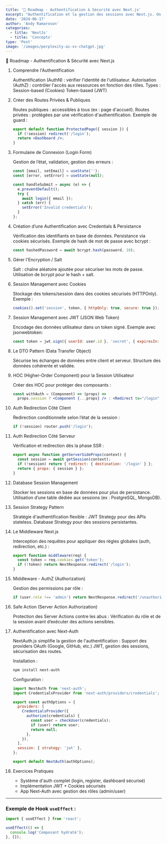 ```yaml
---
title: '🚀 Roadmap - Authentification & Sécurité avec Next.js'
excerpt: "Authentification et la gestion des sessions avec Next.js. On y couvre des concepts clés comme la création de routes sécurisées, la gestion des tokens, les middlewares, et l'intégration de Next-Auth."
date: '2024-06-17'
author: 'Andy Ramaroson'
categories:
  - title: 'NextJs'
  - title: 'Concepts'
type: 'Post'
image: '/images/perplexity-ai-vs-chatgpt.jpg'
---
```


🚀 Roadmap - Authentification & Sécurité avec Next.js

1. Comprendre l'Authentification

    Authentification (AuthN) : vérifier l'identité de l'utilisateur.
    Autorisation (AuthZ) : contrôler l'accès aux ressources en fonction des rôles.
    Types :
        Session-based (Cookies)
        Token-based (JWT)

2. Créer des Routes Privées & Publiques

    Routes publiques : accessibles à tous (ex : page d'accueil).
    Routes privées : protégées par une vérification d'authentification.
    Exemple de guard :

    ```jsx
    export default function ProtectedPage({ session }) {
      if (!session) redirect('/login');
      return <Dashboard />;
    }
    ```

3. Formulaire de Connexion (Login Form)

    Gestion de l’état, validation, gestion des erreurs :

    ```jsx
    const [email, setEmail] = useState('');
    const [error, setError] = useState(null);

    const handleSubmit = async (e) => {
      e.preventDefault();
      try {
        await login({ email });
      } catch (err) {
        setError('Invalid credentials');
      }
    };
    ```

4. Création d’une Authentification avec Credentials & Persistance

    Vérification des identifiants en base de données.
    Persistance via cookies sécurisés.
    Exemple de hash de mot de passe avec bcrypt :

    ```jsx
    const hashedPassword = await bcrypt.hash(password, 10);
    ```

5. Gérer l'Encryption / Salt

    Salt : chaîne aléatoire ajoutée pour sécuriser les mots de passe.
    Utilisation de bcrypt pour le hash + salt.

6. Session Management avec Cookies

    Stockage des tokens/session dans des cookies sécurisés (HTTPOnly).
    Exemple :

    ```jsx
    cookies().set('session', token, { httpOnly: true, secure: true });
    ```

7. Session Management avec JWT (JSON Web Token)

    Encodage des données utilisateur dans un token signé.
    Exemple avec jsonwebtoken:

    ```jsx
    const token = jwt.sign({ userId: user.id }, 'secret', { expiresIn: '1h' });
    ```

8. Le DTO Pattern (Data Transfer Object)

    Sécurise les échanges de données entre client et serveur.
    Structure des données cohérente et validée.

9. HOC (Higher-Order Component) pour la Session Utilisateur

    Créer des HOC pour protéger des composants :

    ```jsx
    const withAuth = (Component) => (props) =>
      props.session ? <Component {...props} /> : <Redirect to="/login" />;
    ```

10. Auth Redirection Côté Client

    Redirection conditionnelle selon l’état de la session :

    ```jsx
    if (!session) router.push('/login');
    ```

11. Auth Redirection Côté Serveur

    Vérification et redirection dès la phase SSR :

    ```jsx
    export async function getServerSideProps(context) {
      const session = await getSession(context);
      if (!session) return { redirect: { destination: '/login' } };
      return { props: { session } };
    }
    ```

12. Database Session Management

    Stocker les sessions en base de données pour plus de persistance.
    Utilisation d’une table dédiée aux sessions (ex : PostgreSQL, MongoDB).

13. Session Strategy Pattern

    Stratégie d'authentification flexible :
        JWT Strategy pour des APIs stateless.
        Database Strategy pour des sessions persistantes.

14. Le Middleware Next.js

    Interception des requêtes pour appliquer des règles globales (auth, redirection, etc.) :

    ```jsx
    export function middleware(req) {
      const token = req.cookies.get('token');
      if (!token) return NextResponse.redirect('/login');
    }
    ```

15. Middleware - AuthZ (Authorization)

    Gestion des permissions par rôle :

    ```jsx
    if (user.role !== 'admin') return NextResponse.redirect('/unauthorized');
    ```

16. Safe Action (Server Action Authorization)

    Protection des Server Actions contre les abus :
        Vérification du rôle et de la session avant d’exécuter des actions sensibles.

17. Authentification avec Next-Auth

    NextAuth.js simplifie la gestion de l'authentification :
        Support des providers OAuth (Google, GitHub, etc.)
        JWT, gestion des sessions, sécurisation des routes.

    Installation :

    ```bash
    npm install next-auth
    ```

    Configuration :

    ```jsx
    import NextAuth from 'next-auth';
    import CredentialsProvider from 'next-auth/providers/credentials';

    export const authOptions = {
      providers: [
        CredentialsProvider({
          authorize(credentials) {
            const user = checkUser(credentials);
            if (user) return user;
            return null;
          },
        }),
      ],
      session: { strategy: 'jwt' },
    };

    export default NextAuth(authOptions);
    ```

18. Exercices Pratiques

    - Système d'auth complet (login, register, dashboard sécurisé)
    - Implémentation JWT + Cookies sécurisés
    - App Next-Auth avec gestion des rôles (admin/user)

---

### Exemple de Hook `useEffect` :

```jsx
import { useEffect } from 'react';

useEffect(() => {
  console.log('Composant hydraté');
}, []);
